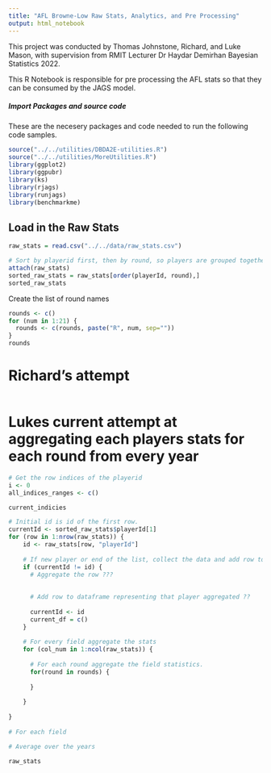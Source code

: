---
title: "AFL Browne-Low Raw Stats, Analytics, and Pre Processing"
output: html_notebook
---
This project was conducted by Thomas Johnstone, Richard, and Luke Mason, with supervision from RMIT Lecturer Dr Haydar Demirhan Bayesian Statistics 2022.


This R Notebook is responsible for pre processing the AFL stats so that they can be consumed by the JAGS model.




##### Import Packages and source code
These are the necesery packages and code needed to run the following code samples.
```{r}
source("../../utilities/DBDA2E-utilities.R") 
source("../../utilities/MoreUtilities.R")
library(ggplot2)
library(ggpubr)
library(ks)
library(rjags)
library(runjags)
library(benchmarkme)
```


## Load in the Raw Stats
```{r}
raw_stats = read.csv("../../data/raw_stats.csv")
```




```{r}
# Sort by playerid first, then by round, so players are grouped together first, then their rounds they played over the years they played for that round.
attach(raw_stats)
sorted_raw_stats = raw_stats[order(playerId, round),]
sorted_raw_stats
```
Create the list of round names
```{r}
rounds <- c()
for (num in 1:21) {
  rounds <- c(rounds, paste("R", num, sep=""))
}
rounds
```

# Richard's attempt
```{r}
```

# Lukes current attempt at aggregating each players stats for each round from every year
```{r}
# Get the row indices of the playerid
i <- 0
all_indices_ranges <- c()

current_indicies

# Initial id is id of the first row.
currentId <- sorted_raw_stats$playerId[1]
for (row in 1:nrow(raw_stats)) {
    id <- raw_stats[row, "playerId"]
    
    # If new player or end of the list, collect the data and add row to new table (dataframe).
    if (currentId != id) {
      # Aggregate the row ???
      
      
      # Add row to dataframe representing that player aggregated ??
      
      currentId <- id
      current_df = c()
    }
    
    # For every field aggregate the stats
    for (col_num in 1:ncol(raw_stats)) {
      
      # For each round aggregate the field statistics.
      for(round in rounds) {
        
      }
      
    }
    
}
 
# For each field

# Average over the years

raw_stats
```














